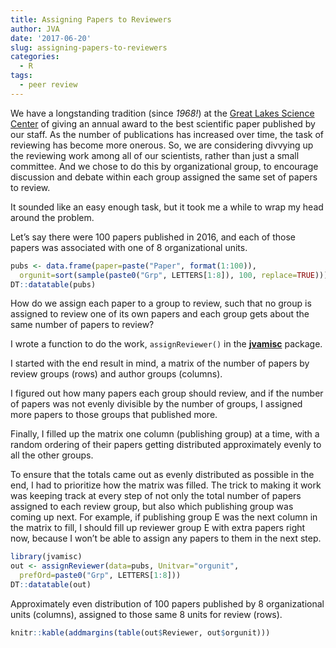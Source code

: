 ```yaml
---
title: Assigning Papers to Reviewers
author: JVA
date: '2017-06-20'
slug: assigning-papers-to-reviewers
categories:
  - R
tags:
  - peer review
---
```


We have a longstanding tradition (since *1968!*) at the [Great Lakes Science Center](https://www.glsc.usgs.gov/) of giving an annual award to the best scientific paper published by our staff.  As the number of publications has increased over time, the task of reviewing has become more onerous.  So, we are considering divvying up the reviewing work among all of our scientists, rather than just a small committee.  And we chose to do this by organizational group, to encourage discussion and debate within each group assigned the same set of papers to review. 

It sounded like an easy enough task, but it took me a while to wrap my head around the problem.  

Let's say there were 100 papers published in 2016, and each of those papers was associated with one of 8 organizational units.  

```r
pubs <- data.frame(paper=paste("Paper", format(1:100)),
  orgunit=sort(sample(paste0("Grp", LETTERS[1:8]), 100, replace=TRUE)))
DT::datatable(pubs)
```

How do we assign each paper to a group to review, such that no group is assigned to review one of its own papers and each group gets about the same number of papers to review?

I wrote a function to do the work, `assignReviewer()` in the **[jvamisc](https://github.com/JVAdams/jvamisc)** package.  

I started with the end result in mind, a matrix of the number of papers by review groups (rows) and author groups (columns).

I figured out how many papers each group should review, and if the number of papers was not evenly divisible by the number of groups, I assigned more papers to those groups that published more.

Finally, I filled up the matrix one column (publishing group) at a time, with a random ordering of their papers getting distributed approximately evenly to all the other groups.

To ensure that the totals came out as evenly distributed as possible in the end, I had to prioritize how the matrix was filled.  The trick to making it work was keeping track at every step of not only the total number of papers assigned to each review group, but also which publishing group was coming up next.  For example, if publishing group E was the next column in the matrix to fill, I should fill up reviewer group E with extra papers right now, because I won't be able to assign any papers to them in the next step.

```r
library(jvamisc)
out <- assignReviewer(data=pubs, Unitvar="orgunit", 
  prefOrd=paste0("Grp", LETTERS[1:8]))
DT::datatable(out)
```

Approximately even distribution of 100 papers published by 8 organizational units (columns), assigned to those same 8 units for review (rows).

```r
knitr::kable(addmargins(table(out$Reviewer, out$orgunit)))
```

